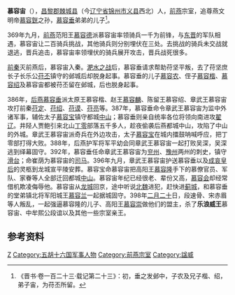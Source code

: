 '''慕容宙'''（{{bd|？||398年|catIdx=M}}），[[昌黎郡|昌黎郡]][[棘城县|棘城县]]（今[[辽宁省|辽宁省]][[锦州市|锦州市]][[义县|义县]]西北）人，[[前燕|前燕]]宗室，追尊燕文明帝[[慕容皝|慕容皝]]之孙，[[慕容垂|慕容垂]]弟弟的儿子<ref>《晋书·卷一百二十三·载记第二十三》：初，垂之发邺中，子农及兄子楷、绍，弟子宙，为苻丕所留。</ref>。

369年九月，[[前燕|前燕]]范阳王[[慕容德|慕容德]]派慕容宙率领骑兵一千为前锋，与[[东晋|东晋]]的军队相遇，慕容宙让二百骑兵挑战，其他骑兵则分别埋伏在三处。去挑战的骑兵未交战就退逃，晋兵追击，慕容宙率领埋伏的骑兵展开攻击，晋兵战死很多。

[[前秦|前秦]]灭前燕后，慕容宙入秦。[[淝水之战|淝水之战]]后，慕容垂请求帮助苻坚平叛，去了苻坚庶长子长乐公[[苻丕|苻丕]]镇守的邺城后却脱身起事。慕容垂的儿子[[慕容农|慕容农]]、侄子[[慕容楷|慕容楷]]、[[慕容绍|慕容绍]]及慕容宙都被苻丕留在邺城，后也脱身起事。

386年，[[后燕|后燕]][[慕容垂|慕容垂]]派太原王慕容楷、赵王[[慕容麟|慕容麟]]、陈留王慕容绍、章武王慕容宙攻打前秦[[苻定|苻定]]、[[苻绍|苻绍]]、[[苻谟|苻谟]]、[[苻亮|苻亮]]等。387年，慕容垂命令章武王慕容宙为监中外诸军事，辅佐太子[[慕容宝|慕容宝]]镇守都城[[定州市|中山]]；慕容垂则亲自统率各位将领向南进攻[[翟辽|翟辽]]。井陉人贾鲍引来北山[[丁零|丁零]]部落五千多人，趁夜偷袭后燕都城中山，攻陷了中山的外城。章武王慕容宙派奇兵在外边攻击，太子[[慕容宝|慕容宝]]在城内擂鼓呐喊呼应，把丁零部打得大败。388年，后燕护军将军平幼会同章武王慕容宙一起打败吴深，吴深逃到绎幕固守。392年，慕容垂任命章武王慕容宙为[[兖州_(古代)|兖州]]、[[豫州_(古代)|豫州]]两州的刺史，镇守[[滑台|滑台]]；命崔荫为慕容宙的[[司马|司马]]。396年九月，章武王慕容宙护送慕容垂以及[[段元妃|成哀皇后]]的灵柩到龙城宣平陵安葬。慕容宝命慕容宙把高阳王[[慕容隆|慕容隆]]手下的慕僚官员、军队、家眷等人全部迁回都城[[定州市|中山]]。慕容宙年纪已经很老、辈份又高，[[慕容会|慕容会]]却经常借机欺凌侮辱他。慕容宙从[[龙城郡|龙城]]回京，途中听说[[北魏|北魏]]进犯，赶快进[[蓟城|蓟城]]，和慕容垂的堂弟镇北将军阳城王[[慕容兰|慕容兰]]一起据城固守。398年[[二月二十|二月二十]]日，段速骨、宋赤眉等人叛乱，一起强逼慕容隆的儿子、高阳王[[慕容崇|慕容崇]]做他们的盟主，杀了'''乐浪威王'''慕容宙、中牟熙公段谊以及其他一些宗室亲王。

==参考资料==
{{reflist}}

{{DEFAULTSORT:M}}
[[Category:昌黎慕容氏|Z]]
[[Category:五胡十六国军事人物|Category:五胡十六国军事人物]]
[[Category:前燕宗室|Category:前燕宗室]]
[[Category:諡威|Category:諡威]]